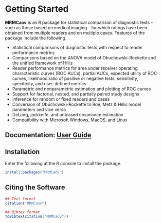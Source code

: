 # Getting Started

**MRMCaov** is an R package for statistical comparison of diagnostic tests - such as those based on medical imaging - for which ratings have been obtained from multiple readers and on multiple cases.  Features of the package include the following.

* Statistical comparisons of diagnostic tests with respect to reader performance metrics
* Comparisons based on the ANOVA model of Obuchowski-Rockette and the unified framework of Hillis
* Reader performance metrics for area under receiver operating characteristic curves (ROC AUCs), partial AUCs, expected utility of ROC curves, likelihood ratio of positive or negative tests, sensitivity, specificity, and user-defined metrics
* Parametric and nonparametric estimation and plotting of ROC curves
* Support for factorial, nested, and partially paired study designs
* Inference for random or fixed readers and cases
* Conversion of Obuchowski-Rockette to Roe, Metz & Hillis model parameters and vice versa
* DeLong, jackknife, and unbiased covariance estimation
* Compatibility with Microsoft Windows, MacOS, and Linux

## Documentation: [User Guide](https://brian-j-smith.github.io/MRMCaov/using.html)

## Installation

Enter the following at the R console to install the package.

```r
install.packages("MRMCaov")
```


## Citing the Software

```r
## Text format
citation("MRMCaov")

## Bibtex format
toBibtex(citation("MRMCaov"))
```
